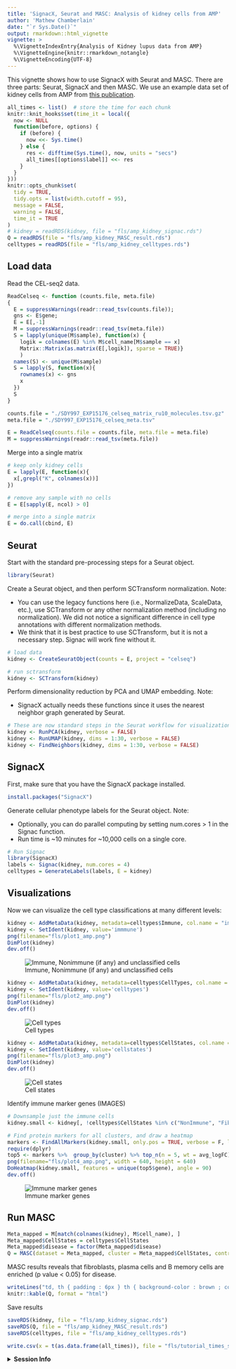 ```yaml
---
title: 'SignacX, Seurat and MASC: Analysis of kidney cells from AMP'
author: 'Mathew Chamberlain'
date: "`r Sys.Date()`"
output: rmarkdown::html_vignette
vignette: >
  %\VignetteIndexEntry{Analysis of Kidney lupus data from AMP}
  %\VignetteEngine{knitr::rmarkdown_notangle}
  %\VignetteEncoding{UTF-8}
---
```


This vignette shows how to use SignacX with Seurat and MASC. There are three parts: Seurat, SignacX and then MASC. We use an example data set of kidney cells from AMP from [this publication](https://www.ncbi.nlm.nih.gov/pmc/articles/PMC6726437/).

```r
all_times <- list()  # store the time for each chunk
knitr::knit_hooks$set(time_it = local({
  now <- NULL
  function(before, options) {
    if (before) {
      now <<- Sys.time()
    } else {
      res <- difftime(Sys.time(), now, units = "secs")
      all_times[[options$label]] <<- res
    }
  }
}))
knitr::opts_chunk$set(
  tidy = TRUE,
  tidy.opts = list(width.cutoff = 95),
  message = FALSE,
  warning = FALSE,
  time_it = TRUE
)
# kidney = readRDS(kidney, file = "fls/amp_kidney_signac.rds")
Q = readRDS(file = "fls/amp_kidney_MASC_result.rds")
celltypes = readRDS(file = "fls/amp_kidney_celltypes.rds")
```

## Load data

Read the CEL-seq2 data.

```r
ReadCelseq <- function (counts.file, meta.file)
{
  E = suppressWarnings(readr::read_tsv(counts.file));
  gns <- E$gene;
  E = E[,-1]
  M = suppressWarnings(readr::read_tsv(meta.file))
  S = lapply(unique(M$sample), function(x) {
    logik = colnames(E) %in% M$cell_name[M$sample == x]
    Matrix::Matrix(as.matrix(E[,logik]), sparse = TRUE)}
    )
  names(S) <- unique(M$sample)
  S = lapply(S, function(x){
    rownames(x) <- gns
    x
  })
  S
}

counts.file = "./SDY997_EXP15176_celseq_matrix_ru10_molecules.tsv.gz"
meta.file = "./SDY997_EXP15176_celseq_meta.tsv"

E = ReadCelseq(counts.file = counts.file, meta.file = meta.file)
M = suppressWarnings(readr::read_tsv(meta.file))
```

Merge into a single matrix

```r
# keep only kidney cells
E = lapply(E, function(x){
  x[,grepl("K", colnames(x))]
})

# remove any sample with no cells
E = E[sapply(E, ncol) > 0]

# merge into a single matrix
E = do.call(cbind, E)
```

## Seurat 

Start with the standard pre-processing steps for a Seurat object.

```r
library(Seurat)
```

Create a Seurat object, and then perform SCTransform normalization. Note:

* You can use the legacy functions here (i.e., NormalizeData, ScaleData, etc.), use SCTransform or any other normalization method (including no normalization). We did not notice a significant difference in cell type annotations with different normalization methods.
* We think that it is best practice to use SCTransform, but it is not a necessary step. Signac will work fine without it.

```r
# load data
kidney <- CreateSeuratObject(counts = E, project = "celseq")

# run sctransform
kidney <- SCTransform(kidney)
```

Perform dimensionality reduction by PCA and UMAP embedding. Note:

* SignacX actually needs these functions since it uses the nearest neighbor graph generated by Seurat.

```r
# These are now standard steps in the Seurat workflow for visualization and clustering
kidney <- RunPCA(kidney, verbose = FALSE)
kidney <- RunUMAP(kidney, dims = 1:30, verbose = FALSE)
kidney <- FindNeighbors(kidney, dims = 1:30, verbose = FALSE)
```

## SignacX

First, make sure that you have the SignacX package installed.

```r
install.packages("SignacX")
```

Generate cellular phenotype labels for the Seurat object. Note:

* Optionally, you can do parallel computing by setting num.cores > 1 in the Signac function.
* Run time is ~10 minutes for ~10,000 cells on a single core.

```r
# Run Signac
library(SignacX)
labels <- Signac(kidney, num.cores = 4)
celltypes = GenerateLabels(labels, E = kidney)
```

## Visualizations

Now we can visualize the cell type classifications at many different levels:

```r
kidney <- AddMetaData(kidney, metadata=celltypes$Immune, col.name = "immmune")
kidney <- SetIdent(kidney, value='immmune')
png(filename="fls/plot1_amp.png")
DimPlot(kidney)
dev.off()
```
![Immune, Nonimmune (if any) and unclassified cells](./fls/plot1_amp.png)

```r
kidney <- AddMetaData(kidney, metadata=celltypes$CellTypes, col.name = "celltypes")
kidney <- SetIdent(kidney, value='celltypes')
png(filename="fls/plot2_amp.png")
DimPlot(kidney)
dev.off()
```
![Cell types](./fls/plot2_amp.png)

```r
kidney <- AddMetaData(kidney, metadata=celltypes$CellStates, col.name = "cellstates")
kidney <- SetIdent(kidney, value='cellstates')
png(filename="fls/plot3_amp.png")
DimPlot(kidney)
dev.off()
```
![Cell states](./fls/plot3_amp.png)

Identify immune marker genes (IMAGES)

```r
# Downsample just the immune cells
kidney.small <- kidney[, !celltypes$CellStates %in% c("NonImmune", "Fibroblasts", "Unclassified", "Endothelial", "Epithelial")]

# Find protein markers for all clusters, and draw a heatmap
markers <- FindAllMarkers(kidney.small, only.pos = TRUE, verbose = F, logfc.threshold = 1)
require(dplyr)
top5 <- markers %>%  group_by(cluster) %>% top_n(n = 5, wt = avg_logFC)
png(filename="fls/plot4_amp.png", width = 640, height = 640)
DoHeatmap(kidney.small, features = unique(top5$gene), angle = 90)
dev.off()
```
![Immune marker genes](./fls/plot4_amp.png)

## Run MASC
```r
Meta_mapped = M[match(colnames(kidney), M$cell_name), ]
Meta_mapped$CellStates = celltypes$CellStates
Meta_mapped$disease = factor(Meta_mapped$disease)
Q = MASC(dataset = Meta_mapped, cluster = Meta_mapped$CellStates, contrast = 'disease', random_effects = c("plate", "lane", "sample"))
```

MASC results reveals that fibroblasts, plasma cells and B memory cells are enriched (p value < 0.05) for disease.

```r
writeLines("td, th { padding : 6px } th { background-color : brown ; color : white; border : 1px solid white; } td { color : brown ; border : 1px solid brown }", con = "mystyle.css")
knitr::kable(Q, format = "html")
```

Save results
```r
saveRDS(kidney, file = "fls/amp_kidney_signac.rds")
saveRDS(Q, file = "fls/amp_kidney_MASC_result.rds")
saveRDS(celltypes, file = "fls/amp_kidney_celltypes.rds")
```

```r
write.csv(x = t(as.data.frame(all_times)), file = "fls/tutorial_times_signac-Seurat_AMP.csv")
```

<details>
  <summary>**Session Info**</summary>
```r
sessionInfo()
```
</details>